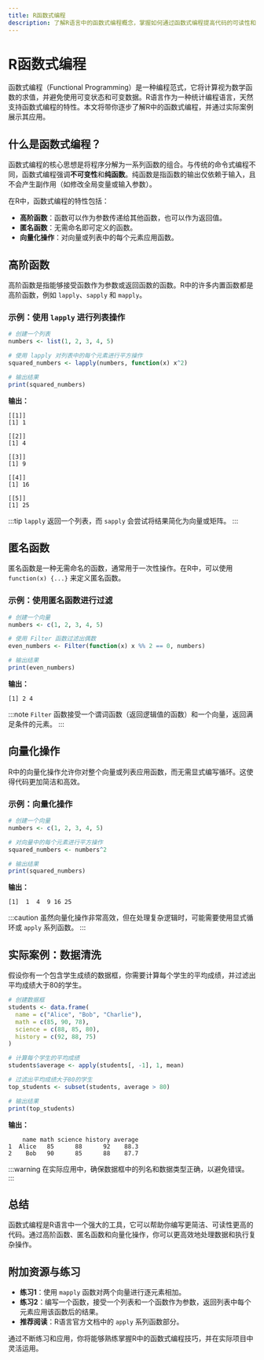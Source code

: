 ```yaml
---
title: R函数式编程
description: 了解R语言中的函数式编程概念，掌握如何通过函数式编程提高代码的可读性和可维护性。
---
```


# R函数式编程

函数式编程（Functional Programming）是一种编程范式，它将计算视为数学函数的求值，并避免使用可变状态和可变数据。R语言作为一种统计编程语言，天然支持函数式编程的特性。本文将带你逐步了解R中的函数式编程，并通过实际案例展示其应用。

## 什么是函数式编程？

函数式编程的核心思想是将程序分解为一系列函数的组合。与传统的命令式编程不同，函数式编程强调**不可变性**和**纯函数**。纯函数是指函数的输出仅依赖于输入，且不会产生副作用（如修改全局变量或输入参数）。

在R中，函数式编程的特性包括：
- **高阶函数**：函数可以作为参数传递给其他函数，也可以作为返回值。
- **匿名函数**：无需命名即可定义的函数。
- **向量化操作**：对向量或列表中的每个元素应用函数。

## 高阶函数

高阶函数是指能够接受函数作为参数或返回函数的函数。R中的许多内置函数都是高阶函数，例如 `lapply`、`sapply` 和 `mapply`。

### 示例：使用 `lapply` 进行列表操作

```r
# 创建一个列表
numbers <- list(1, 2, 3, 4, 5)

# 使用 lapply 对列表中的每个元素进行平方操作
squared_numbers <- lapply(numbers, function(x) x^2)

# 输出结果
print(squared_numbers)
```

**输出：**
```
[[1]]
[1] 1

[[2]]
[1] 4

[[3]]
[1] 9

[[4]]
[1] 16

[[5]]
[1] 25
```

:::tip
`lapply` 返回一个列表，而 `sapply` 会尝试将结果简化为向量或矩阵。
:::

## 匿名函数

匿名函数是一种无需命名的函数，通常用于一次性操作。在R中，可以使用 `function(x) {...}` 来定义匿名函数。

### 示例：使用匿名函数进行过滤

```r
# 创建一个向量
numbers <- c(1, 2, 3, 4, 5)

# 使用 Filter 函数过滤出偶数
even_numbers <- Filter(function(x) x %% 2 == 0, numbers)

# 输出结果
print(even_numbers)
```

**输出：**
```
[1] 2 4
```

:::note
`Filter` 函数接受一个谓词函数（返回逻辑值的函数）和一个向量，返回满足条件的元素。
:::

## 向量化操作

R中的向量化操作允许你对整个向量或列表应用函数，而无需显式编写循环。这使得代码更加简洁和高效。

### 示例：向量化操作

```r
# 创建一个向量
numbers <- c(1, 2, 3, 4, 5)

# 对向量中的每个元素进行平方操作
squared_numbers <- numbers^2

# 输出结果
print(squared_numbers)
```

**输出：**
```
[1]  1  4  9 16 25
```

:::caution
虽然向量化操作非常高效，但在处理复杂逻辑时，可能需要使用显式循环或 `apply` 系列函数。
:::

## 实际案例：数据清洗

假设你有一个包含学生成绩的数据框，你需要计算每个学生的平均成绩，并过滤出平均成绩大于80的学生。

```r
# 创建数据框
students <- data.frame(
  name = c("Alice", "Bob", "Charlie"),
  math = c(85, 90, 78),
  science = c(88, 85, 80),
  history = c(92, 88, 75)
)

# 计算每个学生的平均成绩
students$average <- apply(students[, -1], 1, mean)

# 过滤出平均成绩大于80的学生
top_students <- subset(students, average > 80)

# 输出结果
print(top_students)
```

**输出：**
```
    name math science history average
1  Alice   85      88      92    88.3
2    Bob   90      85      88    87.7
```

:::warning
在实际应用中，确保数据框中的列名和数据类型正确，以避免错误。
:::

## 总结

函数式编程是R语言中一个强大的工具，它可以帮助你编写更简洁、可读性更高的代码。通过高阶函数、匿名函数和向量化操作，你可以更高效地处理数据和执行复杂操作。

## 附加资源与练习

- **练习1**：使用 `mapply` 函数对两个向量进行逐元素相加。
- **练习2**：编写一个函数，接受一个列表和一个函数作为参数，返回列表中每个元素应用该函数后的结果。
- **推荐阅读**：R语言官方文档中的 `apply` 系列函数部分。

通过不断练习和应用，你将能够熟练掌握R中的函数式编程技巧，并在实际项目中灵活运用。